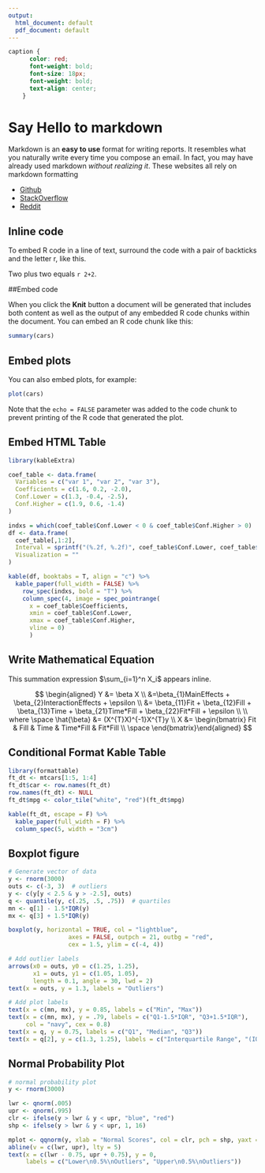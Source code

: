```yaml
---
output:
  html_document: default
  pdf_document: default
---
```

```css
caption {
      color: red;
      font-weight: bold;
      font-size: 18px;
      font-weight: bold;
      text-align: center;
    }
```

# Say Hello to markdown

Markdown is an **easy to use** format for writing reports. It resembles what you naturally write every time you compose an email. In fact, you may have already used markdown *without realizing it*. These websites all rely on markdown formatting

* [Github](www.github.com)
* [StackOverflow](www.stackoverflow.com)
* [Reddit](www.reddit.com)

## Inline code

To embed R code in a line of text, surround the code with a pair of backticks and the letter r, like this.

Two plus two equals `r 2+2`.

##Embed code

When you click the **Knit** button a document will be generated that includes both content as well as the output of any embedded R code chunks within the document. You can embed an R code chunk like this:

```r
summary(cars)
```

## Embed plots

You can also embed plots, for example:

```r
plot(cars)
```

Note that the `echo = FALSE` parameter was added to the code chunk to prevent printing of the R code that generated the plot.

## Embed HTML Table

```r

library(kableExtra)

coef_table <- data.frame(
  Variables = c("var 1", "var 2", "var 3"),
  Coefficients = c(1.6, 0.2, -2.0),
  Conf.Lower = c(1.3, -0.4, -2.5),
  Conf.Higher = c(1.9, 0.6, -1.4)
) 

indxs = which(coef_table$Conf.Lower < 0 & coef_table$Conf.Higher > 0)
df <- data.frame(
  coef_table[,1:2],
  Interval = sprintf("(%.2f, %.2f)", coef_table$Conf.Lower, coef_table$Conf.Higher),
  Visualization = ""
)

kable(df, booktabs = T, align = "c") %>%
  kable_paper(full_width = FALSE) %>%
    row_spec(indxs, bold = "T") %>%
    column_spec(4, image = spec_pointrange(
      x = coef_table$Coefficients, 
      xmin = coef_table$Conf.Lower, 
      xmax = coef_table$Conf.Higher, 
      vline = 0) 
      )
```

## Write Mathematical Equation

This summation expression $\sum_{i=1}^n X_i$ appears inline.

$$
\begin{aligned}    Y &= \beta X \\    &=\beta_{1}MainEffects + \beta_{2}InteractionEffects + \epsilon \\    &= \beta_{11}Fit + \beta_{12}Fill + \beta_{13}Time + \beta_{21}Time*Fill +          \beta_{22}Fit*Fill + \epsilon \\ \\    where \space \hat{\beta} &= (X^{T}X)^{-1}X^{T}y \\    X &= \begin{bmatrix}            Fit & Fill & Time & Time*Fill & Fit*Fill \\             \space        \end{bmatrix}\end{aligned}
$$

## Conditional Format Kable Table

```r
library(formattable)
ft_dt <- mtcars[1:5, 1:4]
ft_dt$car <- row.names(ft_dt)
row.names(ft_dt) <- NULL
ft_dt$mpg <- color_tile("white", "red")(ft_dt$mpg)

kable(ft_dt, escape = F) %>%
  kable_paper(full_width = F) %>%
  column_spec(5, width = "3cm") 
```

## Boxplot figure

```r
# Generate vector of data
y <- rnorm(3000)
outs <- c(-3, 3)  # outliers
y <- c(y[y < 2.5 & y > -2.5], outs)
q <- quantile(y, c(.25, .5, .75))  # quartiles
mn <- q[1] - 1.5*IQR(y)
mx <- q[3] + 1.5*IQR(y)

boxplot(y, horizontal = TRUE, col = "lightblue", 
                 axes = FALSE, outpch = 21, outbg = "red", 
                 cex = 1.5, ylim = c(-4, 4))

# Add outlier labels
arrows(x0 = outs, y0 = c(1.25, 1.25), 
       x1 = outs, y1 = c(1.05, 1.05),
       length = 0.1, angle = 30, lwd = 2)
text(x = outs, y = 1.3, labels = "Outliers")

# Add plot labels
text(x = c(mn, mx), y = 0.85, labels = c("Min", "Max"))
text(x = c(mn, mx), y = .79, labels = c("Q1-1.5*IQR", "Q3+1.5*IQR"), 
     col = "navy", cex = 0.8)
text(x = q, y = 0.75, labels = c("Q1", "Median", "Q3"))
text(x = q[2], y = c(1.3, 1.25), labels = c("Interquartile Range", "(IQR)"))
```

## Normal Probability Plot

```r
# normal probability plot
y <- rnorm(3000)

lwr <- qnorm(.005)
upr <- qnorm(.995)
clr <- ifelse(y > lwr & y < upr, "blue", "red")
shp <- ifelse(y > lwr & y < upr, 1, 16)

mplot <- qqnorm(y, xlab = "Normal Scores", col = clr, pch = shp, yaxt = "n") 
abline(v = c(lwr, upr), lty = 5)
text(x = c(lwr - 0.75, upr + 0.75), y = 0, 
     labels = c("Lower\n0.5%\nOutliers", "Upper\n0.5%\nOutliers"))
```
